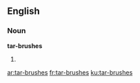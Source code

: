 ==English==

===Noun===
'''tar-brushes'''

# {{plural of|tar-brush}}

[[ar:tar-brushes]]
[[fr:tar-brushes]]
[[ku:tar-brushes]]